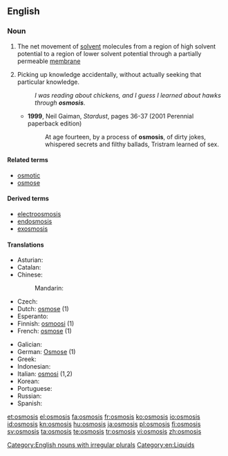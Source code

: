 ==English==
{{wikipedia}}

===Noun===
{{en-noun|osmoses}}

# The net movement of [[solvent]] molecules from a region of high solvent potential to a region of lower solvent potential through a partially permeable [[membrane]]
# {{slang}} Picking up knowledge accidentally, without actually seeking that particular knowledge.
#: ''I was reading about chickens, and I guess I learned about hawks through '''osmosis'''''.
#* '''1999''', Neil Gaiman, ''Stardust'', pages 36-37 (2001 Perennial paperback edition)
#*: At age fourteen, by a process of '''osmosis''', of dirty jokes, whispered secrets and filthy ballads, Tristram learned of sex.

====Related terms====
* [[osmotic]]
* [[osmose]]

====Derived terms====
* [[electroosmosis]]
* [[endosmosis]]
* [[exosmosis]]

====Translations====
{{trans-top|movement of molecules from a region of high solvent potential to low}}
* Asturian: {{t-|ast|ósmosis|f}}
* Catalan: {{t-|ca|osmosi|f}}
* Chinese:
*: Mandarin: {{t|cmn|渗透|tr=shèntòu|sc=Hani}}
* Czech: {{t-|cs|osmóza|f}}
* Dutch: [[osmose]] {{f}} (1)
* Esperanto: {{t-|eo|osmozo}}
* Finnish: [[osmoosi]] (1)
* French: [[osmose]] {{f}} (1)
{{trans-mid}}
* Galician: {{t+|gl|osmose|f}}
* German: [[Osmose]] {{f}} (1)
* Greek: {{t+|el|ώσμωση}}
* Indonesian: {{t+|id|osmosis}}
* Italian: [[osmosi]] {{f}} (1,2)
* Korean: {{t+|ko|침투|tr=chimku|sc=Kore}}
* Portuguese: {{t+|pt|osmose}}
* Russian: {{t+|ru|осмос|m|tr=ósmos}}
* Spanish: {{t-|es|ósmosis|f}}
{{trans-bottom}}

[[Category:English nouns with irregular plurals]]
[[Category:en:Liquids]]

[[et:osmosis]]
[[el:osmosis]]
[[fa:osmosis]]
[[fr:osmosis]]
[[ko:osmosis]]
[[io:osmosis]]
[[id:osmosis]]
[[kn:osmosis]]
[[hu:osmosis]]
[[ja:osmosis]]
[[pl:osmosis]]
[[fi:osmosis]]
[[sv:osmosis]]
[[ta:osmosis]]
[[te:osmosis]]
[[tr:osmosis]]
[[vi:osmosis]]
[[zh:osmosis]]